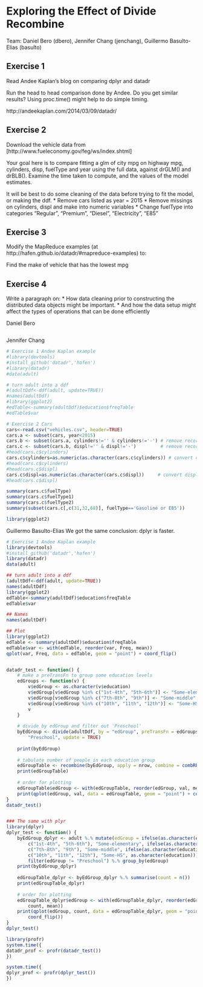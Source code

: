 Exploring the Effect of Divide Recombine
========================================================
Team: Daniel Bero (dbero), Jennifer Chang (jenchang), Guillermo Basulto-Elias (basulto) 

Exercise 1
--------
Read Andee Kaplan's blog on comparing dplyr and datadr

Run the head to head comparison done by Andee. Do you get similar results?  Using proc.time() might help to do simple timing.

http://andeekaplan.com/2014/03/09/datadr/

Exercise 2
--------
Download the vehicle data from [http://www.fueleconomy.gov/feg/ws/index.shtml]

Your goal here is to compare fitting a glm of city mpg on highway mpg, cylinders, disp, fuelType and year using the full data, against drGLM() and drBLB().  Examine the time taken to compute, and the values of the model estimates.

It will be best to do some cleaning of the data before trying to fit the model, or making the ddf.
* Remove cars listed as year = 2015
* Remove missings on cylinders, displ and make into numeric variables
* Change fuelType into categories "Regular", "Premium", "Diesel", "Electricity", "E85"

Exercise 3
--------
Modify the MapReduce examples (at http://hafen.github.io/datadr/#mapreduce-examples) to:

Find the make of vehicle that has the lowest mpg

Exercise 4
---------
Write a paragraph on:
* How data cleaning prior to constructing the distributed data objects might be important.
* And how the data setup might affect the types of operations that can be done efficiently

Daniel Bero
```r

```

Jennifer Chang
```r
# Exercise 1 Andee Kaplan example
#library(devtools)
#install_github('datadr','hafen')
#library(datadr)
#data(adult)

# turn adult into a ddf
#(adultDdf<-ddf(adult, update=TRUE))
#names(adultDdf)
#library(ggplot2)
#edTable<-summary(adultDdf)$education$freqTable
#edTable$var

# Exercise 2 Cars
cars<-read.csv("vehicles.csv", header=TRUE)
cars.a <- subset(cars, year<2015)
cars.b <- subset(cars.a, cylinders!='' & cylinders!='-') # remove records wihtout cylinders data
cars.c <- subset(cars.b, displ!='' & displ!='-')         # remove records without displ data
#head(cars.c$cylinders)
cars.c$cylinders=as.numeric(as.character(cars.c$cylinders)) # convert cylinders to numeric
#head(cars.c$cylinders)
#head(cars.c$displ)
cars.c$displ=as.numeric(as.character(cars.c$displ))     # convert displ to numeric
#head(cars.c$displ)

summary(cars.c$fuelType)
summary(cars.c$fuelType1)
summary(cars.c$fuelType2)
summary(subset(cars.c[,c(31,32,68)], fuelType=='Gasoline or E85'))

library(ggplot2)
```

Guillermo Basulto-Elias
We got the same conclusion: dplyr is faster.
```r
# Exercise 1 Andee Kaplan example
library(devtools)
#install_github('datadr','hafen')
library(datadr)
data(adult)

## turn adult into a ddf
(adultDdf<-ddf(adult, update=TRUE))
names(adultDdf)
library(ggplot2)
edTable<-summary(adultDdf)$education$freqTable
edTable$var

## Names
names(adultDdf)

## Plot
library(ggplot2)
edTable <- summary(adultDdf)$education$freqTable
edTable$var <- with(edTable, reorder(var, Freq, mean))
qplot(var, Freq, data = edTable, geom = "point") + coord_flip()


datadr_test <- function() {
    # make a preTransFn to group some education levels
    edGroups <- function(v) {
        v$edGroup <- as.character(v$education)
        v$edGroup[v$edGroup %in% c("1st-4th", "5th-6th")] <- "Some-elementary"
        v$edGroup[v$edGroup %in% c("7th-8th", "9th")] <- "Some-middle"
        v$edGroup[v$edGroup %in% c("10th", "11th", "12th")] <- "Some-HS"
        v
    }
    
    # divide by edGroup and filter out 'Preschool'
    byEdGroup <- divide(adultDdf, by = "edGroup", preTransFn = edGroups, filterFn = function(x) x$edGroup[1] != 
        "Preschool", update = TRUE)
    
    print(byEdGroup)
    
    # tabulate number of people in each education group
    edGroupTable <- recombine(byEdGroup, apply = nrow, combine = combRbind())
    print(edGroupTable)
    
    # order for plotting
    edGroupTable$edGroup <- with(edGroupTable, reorder(edGroup, val, mean))
    print(qplot(edGroup, val, data = edGroupTable, geom = "point") + coord_flip())
}
datadr_test()


### The same with plyr
library(dplyr)
dplyr_test <- function() {
    byEdGroup_dplyr <- adult %.% mutate(edGroup = ifelse(as.character(education) %in% 
        c("1st-4th", "5th-6th"), "Some-elementary", ifelse(as.character(education) %in% 
        c("7th-8th", "9th"), "Some-middle", ifelse(as.character(education) %in% 
        c("10th", "11th", "12th"), "Some-HS", as.character(education))))) %.% 
        filter(edGroup != "Preschool") %.% group_by(edGroup)
    print(byEdGroup_dplyr)
    
    edGroupTable_dplyr <- byEdGroup_dplyr %.% summarise(count = n())
    print(edGroupTable_dplyr)
    
    # order for plotting
    edGroupTable_dplyr$edGroup <- with(edGroupTable_dplyr, reorder(edGroup, 
        count, mean))
    print(qplot(edGroup, count, data = edGroupTable_dplyr, geom = "point") + 
        coord_flip())
}
dplyr_test()

library(profr)
system.time({
datadr_prof <- profr(datadr_test())
})

system.time({
dplyr_prof <- profr(dplyr_test())
})
```